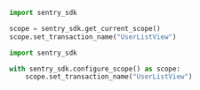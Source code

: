 ```python {tabTitle:Python (SDK 2.x)}
import sentry_sdk

scope = sentry_sdk.get_current_scope()
scope.set_transaction_name("UserListView")
```

```python {tabTitle:Python (SDK 1.x)}
import sentry_sdk

with sentry_sdk.configure_scope() as scope:
    scope.set_transaction_name("UserListView")
```

